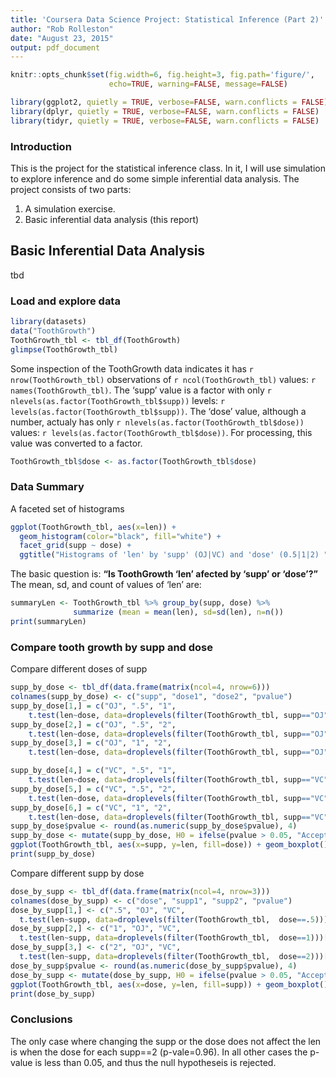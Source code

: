 ```yaml
---
title: 'Coursera Data Science Project: Statistical Inference (Part 2)'
author: "Rob Rolleston"
date: "August 23, 2015"
output: pdf_document
---
```

```r
knitr::opts_chunk$set(fig.width=6, fig.height=3, fig.path='figure/',
                      echo=TRUE, warning=FALSE, message=FALSE)
```
```r
library(ggplot2, quietly = TRUE, verbose=FALSE, warn.conflicts = FALSE)
library(dplyr, quietly = TRUE, verbose=FALSE, warn.conflicts = FALSE)
library(tidyr, quietly = TRUE, verbose=FALSE, warn.conflicts = FALSE)
```
###  Introduction
This is the project for the statistical inference class. In it, I will use simulation to explore inference and do some simple inferential data analysis. The project consists of two parts:

1. A simulation exercise.
2. Basic inferential data analysis (this report)


##  Basic Inferential Data Analysis
tbd

### Load and explore data
```r
library(datasets)
data("ToothGrowth")
ToothGrowth_tbl <- tbl_df(ToothGrowth)
glimpse(ToothGrowth_tbl)
```
Some inspection of the ToothGrowth data indicates it has `r nrow(ToothGrowth_tbl)` observations of `r ncol(ToothGrowth_tbl)` values: `r names(ToothGrowth_tbl)`.  The 'supp' value is a factor with only `r nlevels(as.factor(ToothGrowth_tbl$supp))` levels: `r levels(as.factor(ToothGrowth_tbl$supp))`. The 'dose' value, although a number, actualy has only `r nlevels(as.factor(ToothGrowth_tbl$dose))` values: `r levels(as.factor(ToothGrowth_tbl$dose))`.  For processing, this value was converted to a factor.
```r
ToothGrowth_tbl$dose <- as.factor(ToothGrowth_tbl$dose)
```

### Data Summary
A faceted set of histograms
```r
ggplot(ToothGrowth_tbl, aes(x=len)) +
  geom_histogram(color="black", fill="white") +
  facet_grid(supp ~ dose) +
  ggtitle("Histograms of 'len' by 'supp' (OJ|VC) and 'dose' (0.5|1|2) ")
```

The basic question is: **"Is ToothGrowth 'len' afected by 'supp' or 'dose'?"**  
The mean, sd, and count of values  of 'len' are:  
```r
summaryLen <- ToothGrowth_tbl %>% group_by(supp, dose) %>%
              summarize (mean = mean(len), sd=sd(len), n=n())
print(summaryLen)
```


### Compare tooth growth by supp and dose

Compare different doses of supp
```r
supp_by_dose <- tbl_df(data.frame(matrix(ncol=4, nrow=6)))
colnames(supp_by_dose) <- c("supp", "dose1", "dose2", "pvalue")
supp_by_dose[1,] = c("OJ", ".5", "1", 
    t.test(len~dose, data=droplevels(filter(ToothGrowth_tbl, supp=="OJ" & dose!=2)))[3]$p.value)
supp_by_dose[2,] = c("OJ", ".5", "2", 
    t.test(len~dose, data=droplevels(filter(ToothGrowth_tbl, supp=="OJ" & dose!=1)))[3]$p.value)
supp_by_dose[3,] = c("OJ", "1", "2", 
    t.test(len~dose, data=droplevels(filter(ToothGrowth_tbl, supp=="OJ" & dose!=0.5)))[3]$p.value)

supp_by_dose[4,] = c("VC", ".5", "1", 
    t.test(len~dose, data=droplevels(filter(ToothGrowth_tbl, supp=="VC" & dose!=2)))[3]$p.value)
supp_by_dose[5,] = c("VC", ".5", "2", 
    t.test(len~dose, data=droplevels(filter(ToothGrowth_tbl, supp=="VC" & dose!=1)))[3]$p.value)
supp_by_dose[6,] = c("VC", "1", "2", 
    t.test(len~dose, data=droplevels(filter(ToothGrowth_tbl, supp=="VC" & dose!=0.5)))[3]$p.value)
supp_by_dose$pvalue <- round(as.numeric(supp_by_dose$pvalue), 4)
supp_by_dose <- mutate(supp_by_dose, H0 = ifelse(pvalue > 0.05, "Accept", "Reject"))
ggplot(ToothGrowth_tbl, aes(x=supp, y=len, fill=dose)) + geom_boxplot()
print(supp_by_dose)
```

Compare different supp by dose

```r
dose_by_supp <- tbl_df(data.frame(matrix(ncol=4, nrow=3)))
colnames(dose_by_supp) <- c("dose", "supp1", "supp2", "pvalue")
dose_by_supp[1,] <- c(".5", "OJ", "VC",
  t.test(len~supp, data=droplevels(filter(ToothGrowth_tbl,  dose==.5)))[3]$p.value)
dose_by_supp[2,] <- c("1", "OJ", "VC",
  t.test(len~supp, data=droplevels(filter(ToothGrowth_tbl,  dose==1)))[3]$p.value)
dose_by_supp[3,] <- c("2", "OJ", "VC",
  t.test(len~supp, data=droplevels(filter(ToothGrowth_tbl,  dose==2)))[3]$p.value)
dose_by_supp$pvalue <- round(as.numeric(dose_by_supp$pvalue), 4)
dose_by_supp <- mutate(dose_by_supp, H0 = ifelse(pvalue > 0.05, "Accept", "Reject"))
ggplot(ToothGrowth_tbl, aes(x=dose, y=len, fill=supp)) + geom_boxplot()
print(dose_by_supp)
```
### Conclusions
The only case where changing the supp or the dose does not affect the len is when the dose for each supp==2 (p-vale=0.96).  In all other cases the p-value is less than 0.05, and thus the null hypotheseis is rejected.



